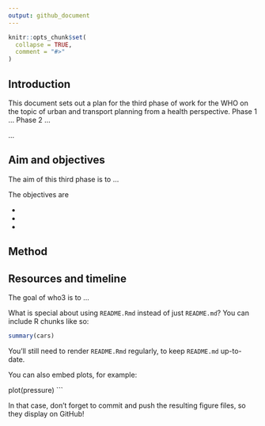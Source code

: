 ```yaml
---
output: github_document
---
```


<!-- README.md is generated from README.Rmd. Please edit that file -->

```r
knitr::opts_chunk$set(
  collapse = TRUE,
  comment = "#>"
)
```

## Introduction

This document sets out a plan for the third phase of work for the WHO on the topic of urban and transport planning from a health perspective.
Phase 1 ...
Phase 2 ...

...

## Aim and objectives

The aim of this third phase is to ...

The objectives are 

- 
- 
- 

## Method


## Resources and timeline

The goal of who3 is to ...

What is special about using `README.Rmd` instead of just `README.md`? You can include R chunks like so:

```r
summary(cars)
```

You'll still need to render `README.Rmd` regularly, to keep `README.md` up-to-date.

You can also embed plots, for example:

plot(pressure)
```

In that case, don't forget to commit and push the resulting figure files, so they display on GitHub!
